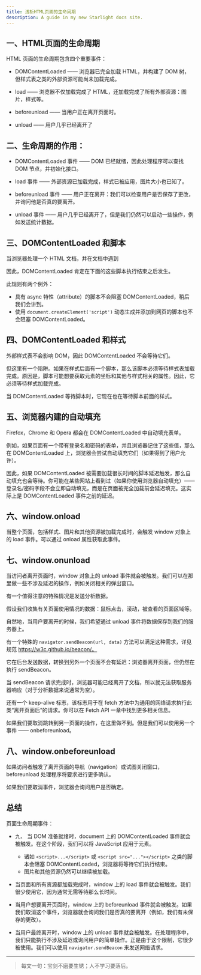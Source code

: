 ```yaml
---
title: 浅析HTML页面的生命周期
description: A guide in my new Starlight docs site.
---
```


## 一、HTML页面的生命周期
HTML 页面的生命周期包含四个重要事件：

-   DOMContentLoaded —— 浏览器已完全加载 HTML，并构建了 DOM 树，但样式表之类的外部资源可能尚未加载完成。


-   load —— 浏览器不仅加载完成了 HTML，还加载完成了所有外部资源：图片，样式等。
-   beforeunload —— 当用户正在离开页面时。
-   unload —— 用户几乎已经离开了

## 二、生命周期的作用：

-   DOMContentLoaded 事件 —— DOM 已经就绪，因此处理程序可以查找 DOM 节点，并初始化接口。


-   load 事件 —— 外部资源已加载完成，样式已被应用，图片大小也已知了。
-   beforeunload 事件 —— 用户正在离开：我们可以检查用户是否保存了更改，并询问他是否真的要离开。
-   unload 事件 —— 用户几乎已经离开了，但是我们仍然可以启动一些操作，例如发送统计数据。

## 三、DOMContentLoaded 和脚本

当浏览器处理一个 HTML 文档，并在文档中遇到

因此，DOMContentLoaded 肯定在下面的这些脚本执行结束之后发生。

此规则有两个例外：

-   具有 async 特性（attribute）的脚本不会阻塞 DOMContentLoaded，稍后 我们会讲到。
-   使用 `document.createElement('script')` 动态生成并添加到网页的脚本也不会阻塞 DOMContentLoaded。

## 四、DOMContentLoaded 和样式

外部样式表不会影响 DOM，因此 DOMContentLoaded 不会等待它们。

但这里有一个陷阱。如果在样式后面有一个脚本，那么该脚本必须等待样式表加载完成。原因是，脚本可能想要获取元素的坐标和其他与样式相关的属性。因此，它必须等待样式加载完成。

当 DOMContentLoaded 等待脚本时，它现在也在等待脚本前面的样式。

## 五、浏览器内建的自动填充

Firefox，Chrome 和 Opera 都会在 DOMContentLoaded 中自动填充表单。

例如，如果页面有一个带有登录名和密码的表单，并且浏览器记住了这些值，那么在 DOMContentLoaded 上，浏览器会尝试自动填充它们（如果得到了用户允许）。

因此，如果 DOMContentLoaded 被需要加载很长时间的脚本延迟触发，那么自动填充也会等待。你可能在某些网站上看到过（如果你使用浏览器自动填充）—— 登录名/密码字段不会立即自动填充，而是在页面被完全加载前会延迟填充。这实际上是 DOMContentLoaded 事件之前的延迟。

## 六、window.onload

当整个页面，包括样式、图片和其他资源被加载完成时，会触发 window 对象上的 load 事件。可以通过 onload 属性获取此事件。

## 七、window.onunload

当访问者离开页面时，window 对象上的 unload 事件就会被触发。我们可以在那里做一些不涉及延迟的操作，例如关闭相关的弹出窗口。

有一个值得注意的特殊情况是发送分析数据。

假设我们收集有关页面使用情况的数据：鼠标点击，滚动，被查看的页面区域等。

自然地，当用户要离开的时候，我们希望通过 unload 事件将数据保存到我们的服务器上。

有一个特殊的 `navigator.sendBeacon(url, data)` 方法可以满足这种需求，详见规范 https://w3c.github.io/beacon/。

它在后台发送数据，转换到另外一个页面不会有延迟：浏览器离开页面，但仍然在执行 sendBeacon。

当 sendBeacon 请求完成时，浏览器可能已经离开了文档，所以就无法获取服务器响应（对于分析数据来说通常为空）。

还有一个 keep-alive 标志，该标志用于在 fetch 方法中为通用的网络请求执行此类“离开页面后”的请求。你可以在 Fetch API 一章中找到更多相关信息。

如果我们要取消跳转到另一页面的操作，在这里做不到。但是我们可以使用另一个事件 —— onbeforeunload。

## 八、window.onbeforeunload

如果访问者触发了离开页面的导航（navigation）或试图关闭窗口，beforeunload 处理程序将要求进行更多确认。

如果我们要取消事件，浏览器会询问用户是否确定。

## 总结

页面生命周期事件：

-  九、 当 DOM 准备就绪时，document 上的 DOMContentLoaded 事件就会被触发。在这个阶段，我们可以将 JavaScript 应用于元素。

    -   诸如 `<script>...</script>` 或 `<script src="..."></script>` 之类的脚本会阻塞 DOMContentLoaded，浏览器将等待它们执行结束。
    -   图片和其他资源仍然可以继续被加载。

-   当页面和所有资源都加载完成时，window 上的 load 事件就会被触发。我们很少使用它，因为通常无需等待那么长时间。

-   当用户想要离开页面时，window 上的 beforeunload 事件就会被触发。如果我们取消这个事件，浏览器就会询问我们是否真的要离开（例如，我们有未保存的更改）。

-   当用户最终离开时，window 上的 unload 事件就会被触发。在处理程序中，我们只能执行不涉及延迟或询问用户的简单操作。正是由于这个限制，它很少被使用。我们可以使用 `navigator.sendBeacon` 来发送网络请求。

***

> 每文一句：宝剑不磨要生锈；人不学习要落后。
